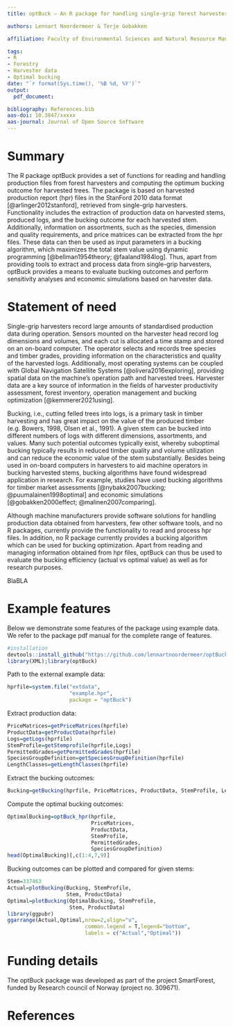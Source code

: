 ---
title: optBuck – An R package for handling single-grip forest harvester data and bucking optimization

authors: Lennart Noordermeer & Terje Gobakken

affiliation: Faculty of Environmental Sciences and Natural Resource Management, Norwegian University of Life Sciences

tags:
- R
- Forestry
- Harvester data
- Optimal bucking
date: "`r format(Sys.time(), '%B %d, %Y')`"
output: 
  pdf_document:

bibliography: References.bib
aas-doi: 10.3847/xxxxx
aas-journal: Journal of Open Source Software
---

# Summary

The R package optBuck provides a set of functions for reading and handling production files from forest harvesters and computing the optimum bucking outcome for harvested trees. The package is based on harvested production report (hpr) files in the StanFord 2010 data format [@arlinger2012stanford], retrieved from single-grip harvesters. Functionality includes the extraction of production data on harvested stems, produced logs, and the bucking outcome for each harvested stem. Additionally, information on assortments, such as the species, dimension and quality requirements, and price matrices can be extracted from the hpr files. These data can then be used as input parameters in a bucking algorithm, which maximizes the total stem value using dynamic programming [@bellman1954theory; @faaland1984log]. Thus, apart from providing tools to extract and process data from single-grip harvesters, optBuck provides a means to evaluate bucking outcomes and perform sensitivity analyses and economic simulations based on harvester data.

# Statement of need

Single-grip harvesters record large amounts of standardised production data during operation. Sensors mounted on the harvester head record log dimensions and volumes, and each cut is allocated a time stamp and stored on an on-board computer. The operator selects and records tree species and timber grades, providing information on the characteristics and quality of the harvested logs. Additionally, most operating systems can be coupled with Global Navigation Satellite Systems [@olivera2016exploring], providing spatial data on the machine’s operation path and harvested trees. Harvester data are a key source of information in the fields of harvester productivity assessment, forest inventory, operation management and bucking optimization [@kemmerer2021using].   

Bucking, i.e., cutting felled trees into logs, is a primary task in timber harvesting and has great impact on the value of the produced timber (e.g. Bowers, 1998, Olsen et al., 1991). A given stem can be bucked into different numbers of logs with different dimensions, assortments, and values. Many such potential outcomes typically exist, whereby suboptimal bucking typically results in reduced timber quality and volume utilization and can reduce the economic value of the stem substantially. Besides being used in on-board computers in harvesters to aid machine operators in bucking harvested stems, bucking algorithms have found widespread application in research. For example, studies have used bucking algorithms for timber market assessments [@nybakk2007bucking; @puumalainen1998optimal] and economic simulations [@gobakken2000effect; @malinen2007comparing].   

Although machine manufacturers provide software solutions for handling production data obtained from harvesters, few other software tools, and no R packages, currently provide the functionality to read and process hpr files. In addition, no R package currently provides a bucking algorithm which can be used for bucking optimization. Apart from reading and managing information obtained from hpr files, optBuck can thus be used to evaluate the bucking efficiency (actual vs optimal value) as well as for research purposes.

BlaBLA

# Example features

Below we demonstrate some features of the package using example data. We refer to the package pdf manual for the complete range of features.
```{r, echo=T, message=F, results='hide'}
#installation
devtools::install_github("https://github.com/lennartnoordermeer/optBuck",force=T)
library(XML);library(optBuck)
```
Path to the external example data: 
```{r, echo=T, message=F, results='hide'}
hprfile=system.file("extdata",
                    "example.hpr",
                    package = "optBuck")
```
Extract production data:
```{r, echo=T, message=F, results='hide'}
PriceMatrices=getPriceMatrices(hprfile)
ProductData=getProductData(hprfile)
Logs=getLogs(hprfile)
StemProfile=getStemprofile(hprfile,Logs)
PermittedGrades=getPermittedGrades(hprfile)
SpeciesGroupDefinition=getSpeciesGroupDefinition(hprfile)
LengthClasses=getLengthClasses(hprfile)
```
Extract the bucking outcomes:
```{r, echo=T, message=F, results='hide'}
Bucking=getBucking(hprfile, PriceMatrices, ProductData, StemProfile, LengthClasses)
```
Compute the optimal bucking outcomes:
```{r, echo=T, message=F}
OptimalBucking=optBuck_hpr(hprfile,
                           PriceMatrices,
                           ProductData,
                           StemProfile,
                           PermittedGrades,
                           SpeciesGroupDefinition)
head(OptimalBucking)[,c(1:4,7,9)]
```
Bucking outcomes can be plotted and compared for given stems:
```{r, echo=T, message=F, results='hide'}
Stem=337463
Actual=plotBucking(Bucking, StemProfile,
                   Stem, ProductData)
Optimal=plotBucking(OptimalBucking, StemProfile,
                    Stem, ProductData)
library(ggpubr)
ggarrange(Actual,Optimal,nrow=2,align="v",
                         common.legend = T,legend="bottom",
                         labels = c("Actual","Optimal"))
```

# Funding details

The optBuck package was developed as part of the project SmartForest, funded by Research council of Norway (project no. 309671). 


# References
